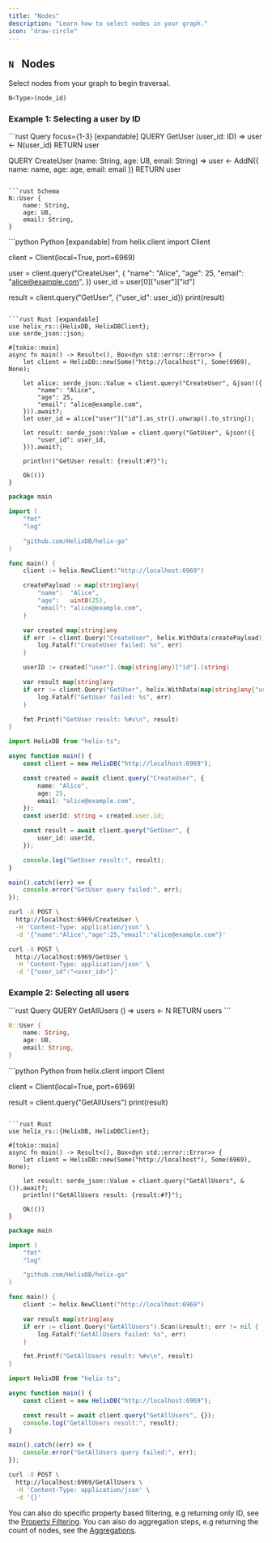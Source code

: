 ```yaml
---
title: "Nodes"
description: "Learn how to select nodes in your graph."
icon: "draw-circle"
---
```


## `N` &nbsp; Nodes

Select nodes from your graph to begin traversal.

```rust
N<Type>(node_id)
```

### Example 1: Selecting a user by ID

<CodeGroup>
```rust Query focus={1-3} [expandable]
QUERY GetUser (user_id: ID) =>
    user <- N<User>(user_id)
    RETURN user

QUERY CreateUser (name: String, age: U8, email: String) =>
    user <- AddN<User>({
        name: name,
        age: age,
        email: email
    })
    RETURN user
```

```rust Schema
N::User {
    name: String,
    age: U8,
    email: String,
}
```

</CodeGroup>

<CodeGroup>
```python Python [expandable]
from helix.client import Client

client = Client(local=True, port=6969)

user = client.query("CreateUser", {
    "name": "Alice",
    "age": 25,
    "email": "alice@example.com",
})
user_id = user[0]["user"]["id"]

result = client.query("GetUser", {"user_id": user_id})
print(result)
```

```rust Rust [expandable]
use helix_rs::{HelixDB, HelixDBClient};
use serde_json::json;

#[tokio::main]
async fn main() -> Result<(), Box<dyn std::error::Error>> {
    let client = HelixDB::new(Some("http://localhost"), Some(6969), None);

    let alice: serde_json::Value = client.query("CreateUser", &json!({
        "name": "Alice",
        "age": 25,
        "email": "alice@example.com",
    })).await?;
    let user_id = alice["user"]["id"].as_str().unwrap().to_string();

    let result: serde_json::Value = client.query("GetUser", &json!({
        "user_id": user_id,
    })).await?;

    println!("GetUser result: {result:#?}");

    Ok(())
}
```

```go Go [expandable]
package main

import (
    "fmt"
    "log"

    "github.com/HelixDB/helix-go"
)

func main() {
    client := helix.NewClient("http://localhost:6969")

    createPayload := map[string]any{
        "name":  "Alice",
        "age":   uint8(25),
        "email": "alice@example.com",
    }

    var created map[string]any
    if err := client.Query("CreateUser", helix.WithData(createPayload)).Scan(&created); err != nil {
        log.Fatalf("CreateUser failed: %s", err)
    }

    userID := created["user"].(map[string]any)["id"].(string)

    var result map[string]any
    if err := client.Query("GetUser", helix.WithData(map[string]any{"user_id": userID})).Scan(&result); err != nil {
        log.Fatalf("GetUser failed: %s", err)
    }

    fmt.Printf("GetUser result: %#v\n", result)
}
```

```typescript TypeScript [expandable]
import HelixDB from "helix-ts";

async function main() {
    const client = new HelixDB("http://localhost:6969");

    const created = await client.query("CreateUser", {
        name: "Alice",
        age: 25,
        email: "alice@example.com",
    });
    const userId: string = created.user.id;

    const result = await client.query("GetUser", {
        user_id: userId,
    });

    console.log("GetUser result:", result);
}

main().catch((err) => {
    console.error("GetUser query failed:", err);
});
```

```bash Curl [expandable]
curl -X POST \
  http://localhost:6969/CreateUser \
  -H 'Content-Type: application/json' \
  -d '{"name":"Alice","age":25,"email":"alice@example.com"}'

curl -X POST \
  http://localhost:6969/GetUser \
  -H 'Content-Type: application/json' \
  -d '{"user_id":"<user_id>"}'
```

</CodeGroup>

### Example 2: Selecting all users

<CodeGroup>
```rust Query
QUERY GetAllUsers () =>
    users <- N<User>
    RETURN users
```

```rust Schema
N::User {
    name: String,
    age: U8,
    email: String,
}
```

</CodeGroup>

<CodeGroup>
```python Python
from helix.client import Client

client = Client(local=True, port=6969)

result = client.query("GetAllUsers")
print(result)
```

```rust Rust
use helix_rs::{HelixDB, HelixDBClient};

#[tokio::main]
async fn main() -> Result<(), Box<dyn std::error::Error>> {
    let client = HelixDB::new(Some("http://localhost"), Some(6969), None);

    let result: serde_json::Value = client.query("GetAllUsers", &()).await?;
    println!("GetAllUsers result: {result:#?}");

    Ok(())
}
```

```go Go
package main

import (
    "fmt"
    "log"

    "github.com/HelixDB/helix-go"
)

func main() {
    client := helix.NewClient("http://localhost:6969")

    var result map[string]any
    if err := client.Query("GetAllUsers").Scan(&result); err != nil {
        log.Fatalf("GetAllUsers failed: %s", err)
    }

    fmt.Printf("GetAllUsers result: %#v\n", result)
}
```

```typescript TypeScript
import HelixDB from "helix-ts";

async function main() {
    const client = new HelixDB("http://localhost:6969");

    const result = await client.query("GetAllUsers", {});
    console.log("GetAllUsers result:", result);
}

main().catch((err) => {
    console.error("GetAllUsers query failed:", err);
});
```

```bash Curl
curl -X POST \
  http://localhost:6969/GetAllUsers \
  -H 'Content-Type: application/json' \
  -d '{}'
```

</CodeGroup>

<Note>You can also do specific property based filtering, e.g returning only ID, see the [Property Filtering](../steps/properties/property-access). You can also do aggregation steps, e.g returning the count of nodes, see the [Aggregations](../steps/aggregation).</Note>
